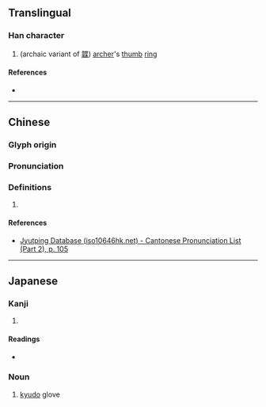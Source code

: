 {{character info/new}}
==Translingual==

===Han character===
{{Han char|rn=57|rad=弓|as=09|sn=12|four=|canj=NPTD|ids=⿰弓枼}}

# (archaic variant of [[韘]]) [[archer]]'s [[thumb]] [[ring]]

====References====
* {{Han ref|kx=0360.200|dkj=09833|dj=0678.070|hdz=20999.100|uh=5F3D|ud=24381}}

----

==Chinese==
{{zh-forms}}

===Glyph origin===
{{Han etym}}

===Pronunciation===
{{zh-pron
|m=shè
|c=sip3
|mc=y
|oc=y
|cat=
}}

===Definitions===
{{zh-hanzi}}

# {{rfdef|zh}}

====References====
* [http://www.iso10646hk.net/jp/document/download.jsp Jyutping Database (iso10646hk.net) - Cantonese Pronunciation List (Part 2), p. 105]

----

==Japanese==

===Kanji===
{{ja-kanji|grade=|rs=弓09}}

# {{rfdef|ja|sort=弓09}}

====Readings====
* {{ja-readings|on=しょう, きょう|kun=ゆがけ-}}

===Noun===
{{ja-noun|ゆがけ}}

# [[kyudo]] glove